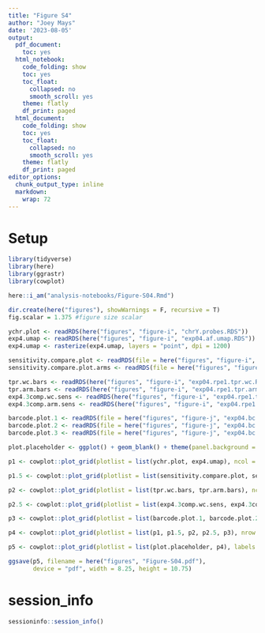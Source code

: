 ```yaml
---
title: "Figure S4"
author: "Joey Mays"
date: '2023-08-05'
output:
  pdf_document:
    toc: yes
  html_notebook:
    code_folding: show
    toc: yes
    toc_float:
      collapsed: no
      smooth_scroll: yes
    theme: flatly
    df_print: paged
  html_document:
    code_folding: show
    toc: yes
    toc_float:
      collapsed: no
      smooth_scroll: yes
    theme: flatly
    df_print: paged
editor_options:
  chunk_output_type: inline
  markdown:
    wrap: 72
---
```


# Setup

```r
library(tidyverse)
library(here)
library(ggrastr)
library(cowplot)
```

```r
here::i_am("analysis-notebooks/Figure-S04.Rmd")
```

```r
dir.create(here("figures"), showWarnings = F, recursive = T)
fig.scalar = 1.375 #figure size scalar
```

```r
ychr.plot <- readRDS(here("figures", "figure-i", "chrY.probes.RDS"))
exp4.umap <- readRDS(here("figures", "figure-i", "exp04.af.umap.RDS"))
exp4.umap <- rasterize(exp4.umap, layers = "point", dpi = 1200)

sensitivity.compare.plot <- readRDS(file = here("figures", "figure-i", "exp04.rpe1.sensitivity.compare.RDS"))
sensitivity.compare.plot.arms <- readRDS(file = here("figures", "figure-i", "exp04.rpe1.sensitivity.compare.arms.RDS"))

tpr.wc.bars <- readRDS(here("figures", "figure-i", "exp04.rpe1.tpr.wc.RDS"))
tpr.arm.bars <- readRDS(here("figures", "figure-i", "exp04.rpe1.tpr.arm.RDS")) + theme(axis.text.y = element_blank(), axis.title.y = element_blank(), plot.margin = unit(c(5.5, 5.5, 5.5, 0), "pt"))
exp4.3comp.wc.sens <- readRDS(here("figures", "figure-i", "exp04.rpe1.tpr.wc.3comp.RDS"))
exp4.3comp.arm.sens <- readRDS(here("figures", "figure-i", "exp04.rpe1.tpr.arm.3comp.RDS"))

barcode.plot.1 <- readRDS(file = here("figures", "figure-j", "exp04.bc.counts.rpe1.RDS"))
barcode.plot.2 <- readRDS(file = here("figures", "figure-j", "exp04.bc.counts.hcec.RDS"))
barcode.plot.3 <- readRDS(file = here("figures", "figure-j", "exp04.bc.counts.hpne.RDS"))
```

```r
plot.placeholder <- ggplot() + geom_blank() + theme(panel.background = element_blank())
```

```r
p1 <- cowplot::plot_grid(plotlist = list(ychr.plot, exp4.umap), ncol = 2, labels = c("A.", "B."), rel_widths = c(1, 0.7), label_size = 12, scale = 0.95, align = "h", axis = "b")

p1.5 <- cowplot::plot_grid(plotlist = list(sensitivity.compare.plot, sensitivity.compare.plot.arms, plot.placeholder), ncol = 3, labels = c("C."), label_size = 12, scale = 0.95)

p2 <- cowplot::plot_grid(plotlist = list(tpr.wc.bars, tpr.arm.bars), ncol = 2, labels = c("D.", ""), rel_widths = c(0.8, 1), axis = "b", align = "h", label_size = 12, scale = 0.95)

p2.5 <- cowplot::plot_grid(plotlist = list(exp4.3comp.wc.sens, exp4.3comp.arm.sens), ncol = 2, labels = c("", ""), rel_widths = c(0.8, 1), axis = "b", align = "h", label_size = 12, scale = 0.95)

p3 <- cowplot::plot_grid(plotlist = list(barcode.plot.1, barcode.plot.2, barcode.plot.3), ncol = 3, scale = 0.95)

p4 <- cowplot::plot_grid(plotlist = list(p1, p1.5, p2, p2.5, p3), nrow = 5, rel_heights = c(1,0.8,1.8,1,1), label_size = 12, labels = c("", "", "","", "E."))

p5 <- cowplot::plot_grid(plotlist = list(plot.placeholder, p4), labels = "Supplimental Figure 4", ncol = 1, rel_heights = c(1,40), hjust = -0.05, label_size = 12)
```

```r
ggsave(p5, filename = here("figures", "Figure-S04.pdf"), 
       device = "pdf", width = 8.25, height = 10.75)
```

# session_info

```r
sessioninfo::session_info()
```
